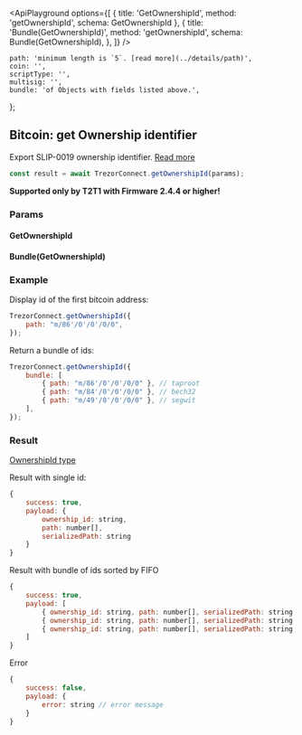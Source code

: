 


<ApiPlayground
    options={[
        { title: 'GetOwnershipId', method: 'getOwnershipId', schema: GetOwnershipId },
        {
            title: 'Bundle(GetOwnershipId)',
            method: 'getOwnershipId',
            schema: Bundle(GetOwnershipId),
        },
    ]}
/>

    path: 'minimum length is `5`. [read more](../details/path)',
    coin: '',
    scriptType: '',
    multisig: '',
    bundle: 'of Objects with fields listed above.',
};

## Bitcoin: get Ownership identifier

Export SLIP-0019 ownership identifier. [Read more](https://github.com/satoshilabs/slips/blob/master/slip-0019.md#ownership-identifier)

```javascript
const result = await TrezorConnect.getOwnershipId(params);
```

<Callout type="info">**Supported only by T2T1 with Firmware 2.4.4 or higher!**</Callout>

### Params

<CommonParamsLink />

#### GetOwnershipId

<ParamsTable schema={GetOwnershipId} descriptions={paramDescriptions} />

#### Bundle(GetOwnershipId)

<Param name="bundle" type="`Array` of Objects with above schema" />

### Example

Display id of the first bitcoin address:

```javascript
TrezorConnect.getOwnershipId({
    path: "m/86'/0'/0'/0/0",
});
```

Return a bundle of ids:

```javascript
TrezorConnect.getOwnershipId({
    bundle: [
        { path: "m/86'/0'/0'/0/0" }, // taproot
        { path: "m/84'/0'/0'/0/0" }, // bech32
        { path: "m/49'/0'/0'/0/0" }, // segwit
    ],
});
```

### Result

[OwnershipId type](https://github.com/trezor/trezor-suite/blob/develop/packages/connect/src/types/api/getOwnershipId.ts)

Result with single id:

```javascript
{
    success: true,
    payload: {
        ownership_id: string,
        path: number[],
        serializedPath: string
    }
}
```

Result with bundle of ids sorted by FIFO

```javascript
{
    success: true,
    payload: [
        { ownership_id: string, path: number[], serializedPath: string }, // taproot
        { ownership_id: string, path: number[], serializedPath: string }, // bech32
        { ownership_id: string, path: number[], serializedPath: string }  // segwit
    ]
}
```

Error

```javascript
{
    success: false,
    payload: {
        error: string // error message
    }
}
```
